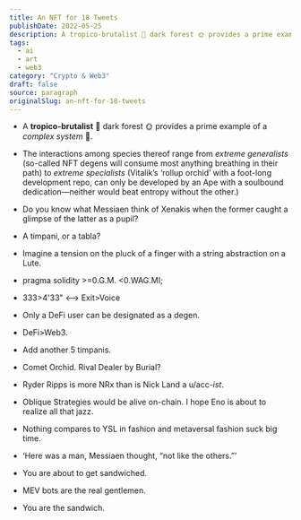 ```yaml
---
title: An NFT for 18 Tweets
publishDate: 2022-05-25
description: A tropico-brutalist 🌴 dark forest 🌞 provides a prime example of a complex system 🦍.The interactions among species thereof range from extreme gener......
tags:
  - ai
  - art
  - web3
category: "Crypto & Web3"
draft: false
source: paragraph
originalSlug: an-nft-for-18-tweets
---
```


- A **tropico-brutalist** 🌴 dark forest 🌞 provides a prime example of a *complex system* 🦍.

- The interactions among species thereof range from *extreme generalists* (so-called NFT degens will consume most anything breathing in their path) to *extreme specialists* (Vitalik’s ‘rollup orchid’ with a foot-long development repo, can only be developed by an Ape with a soulbound dedication—neither would beat entropy without the other.)

- Do you know what Messiaen think of Xenakis when the former caught a glimpse of the latter as a pupil?

- A timpani, or a tabla?

- Imagine a tension on the pluck of a finger with a string abstraction on a Lute.

- pragma solidity >=0.G.M. &lt;0.WAG.MI;

- 333&gt;4'33" &lt;—&gt; Exit&gt;Voice

- Only a DeFi user can be designated as a degen.

- DeFi>Web3.

- Add another 5 timpanis.

- Comet Orchid. Rival Dealer by Burial?

- Ryder Ripps is more NRx than is Nick Land a u/acc-*ist*.

- Oblique Strategies would be alive on-chain. I hope Eno is about to realize all that jazz.

- Nothing compares to YSL in fashion and metaversal fashion suck big time.

- ‘Here was a man, Messiaen thought, “not like the others.”’

- You are about to get sandwiched.

- MEV bots are the real gentlemen.

- You are the sandwich.